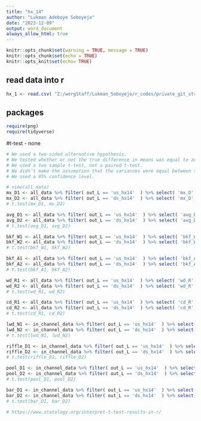 ```yaml
---
title: "hx_14"
author: "Lukman Adeboye Soboyejo"
date: "2023-12-09"
output: word_document
always_allow_html: true
---
```


```r

knitr::opts_chunk$set(warning = TRUE, message = TRUE) 
knitr::opts_chunk$set(echo = TRUE)
knitr::opts_knit$set(echo= TRUE)

```


## read data into r
```r
hx_1 <- read.csv( "Z:/wergStaff/Lukman_Soboyejo/r_codes/private_git_stream_data/lucas_WERG/data/hx_1.csv" )
```

## packages
```r

require(png)
require(tidyverse)

```


#t-test
- none
```r

# We used a two-sided alternative hypothesis.
# We tested whether or not the true difference in means was equal to zero.
# We used a two sample t-test, not a paired t-test.
# We didn’t make the assumption that the variances were equal between the groups.
# We used a 95% confidence level.

# view(all_data)
mx_D1 <- all_data %>% filter( out_L == 'us_hx14'  ) %>% select( 'mx_D' ) 
mx_D2 <- all_data %>% filter( out_L == 'ds_hx14'  ) %>% select( 'mx_D' ) 
# t.test(mx_D1, mx_D2)

avg_D1 <- all_data %>% filter( out_L == 'us_hx14'  ) %>% select( 'avg_D' ) 
avg_D2 <- all_data %>% filter( out_L == 'ds_hx14'  ) %>% select( 'avg_D' ) 
# t.test(avg_D1, avg_D2)

bkf_W1 <- all_data %>% filter( out_L == 'us_hx14'  ) %>% select( 'bkf_W' ) 
bkf_W2 <- all_data %>% filter( out_L == 'ds_hx14'  ) %>% select( 'bkf_W' ) 
# t.test(bkf_W1, bkf_W2)

bkf_A1 <- all_data %>% filter( out_L == 'us_hx14'  ) %>% select( 'bkf_A' ) 
bkf_A2 <- all_data %>% filter( out_L == 'ds_hx14'  ) %>% select( 'bkf_A' ) 
# t.test(bkf_A1, bkf_A2)

wd_R1 <- all_data %>% filter( out_L == 'us_hx14'  ) %>% select( 'wd_R' ) 
wd_R2 <- all_data %>% filter( out_L == 'ds_hx14'  ) %>% select( 'wd_R' ) 
# t.test(wd_R1, wd_R2)

cd_R1 <- all_data %>% filter( out_L == 'us_hx14'  ) %>% select( 'cd_R' ) 
cd_R2 <- all_data %>% filter( out_L == 'ds_hx14'  ) %>% select( 'cd_R' ) 
# t.test(cd_R1, cd_R2)

lwd_N1 <- in_channel_data %>% filter( out_L == 'us_hx14'  ) %>% select( 'lwd_N' ) 
lwd_N2 <- in_channel_data %>% filter( out_L == 'ds_hx14'  ) %>% select( 'lwd_N' ) 
# t.test(lwd_N1, lwd_N2)

riffle_D1 <- in_channel_data %>% filter( out_L == 'us_hx14'  ) %>% select( 'riffle_D' )
riffle_D2 <- in_channel_data %>% filter( out_L == 'ds_hx14'  ) %>% select( 'riffle_D' )
# t.test(riffle_D1, riffle_D2)

pool_D1 <- in_channel_data %>% filter( out_L == 'us_hx14'  ) %>% select( 'pool_D' )
pool_D2 <- in_channel_data %>% filter( out_L == 'ds_hx14'  ) %>% select( 'pool_D' )
# t.test(pool_D1, pool_D2)

bar_D1 <- in_channel_data %>% filter( out_L == 'us_hx14'  ) %>% select( 'Bars' )
bar_D2 <- in_channel_data %>% filter( out_L == 'ds_hx14'  ) %>% select( 'Bars' )
# t.test(bar_D1, bar_D2)

# https://www.statology.org/interpret-t-test-results-in-r/

```   

